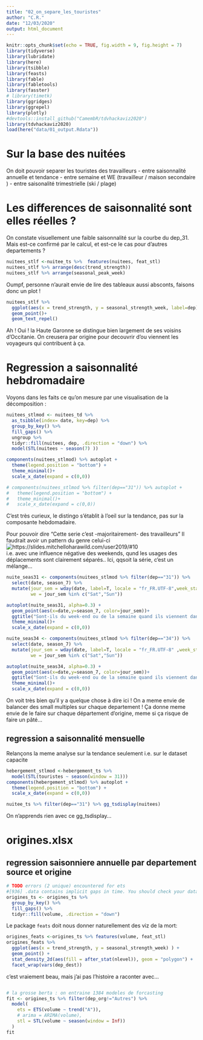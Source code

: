 ```yaml
---
title: "02_on_separe_les_touristes"
author: "C.R."
date: "12/03/2020"
output: html_document
---
```


```r
knitr::opts_chunk$set(echo = TRUE, fig.width = 9, fig.height = 7)
library(tidyverse)
library(lubridate)
library(here)
library(tsibble)
library(feasts)
library(fable)
library(fabletools)
library(fasster)
# library(timetk)
library(ggridges)
library(ggrepel)
library(plotly)
#devtools::install_github("CamembR/tdvhackaviz2020")
library(tdvhackaviz2020)
load(here("data/01_output.Rdata"))
```
# Sur la base des nuitées
On doit pouvoir separer les touristes des travailleurs
- entre saisonnalité annuelle et tendance
- entre semaine et WE (travailleur / maison secondaire )
- entre saisonalité trimestrielle (ski / plage)

# Les differences de saisonnalité sont elles réelles ? 
On constate visuellement une faible saisonnalité sur la courbe du dep_31. Mais est-ce confirmé par le calcul, et est-ce le cas pour d'autres departements ?
```r
nuitees_stlf <-nuitee_ts %>%  features(nuitees, feat_stl)
nuitees_stlf %>% arrange(desc(trend_strength))
nuitees_stlf %>% arrange(seasonal_peak_week)
```
Oumpf, personne n'aurait envie de lire des tableaux aussi absconts, faisons donc un plot !

```r
nuitees_stlf %>%
  ggplot(aes(x = trend_strength, y = seasonal_strength_week, label=dep)) +
  geom_point()+
  geom_text_repel()
```

Ah ! Oui ! la Haute Garonne se distingue bien largement de ses voisins d'Occitanie. On creusera par origine pour decouvrir d'ou viennent les voyageurs qui contribuent à ça.

# Regression a saisonnalité hebdromadaire

Voyons dans les faits ce qu'on mesure par une visualisation de la décomposition : 
```r
nuitees_stlmod <- nuitees_td %>%
  as_tsibble(index= date, key=dep) %>% 
  group_by_key() %>%
  fill_gaps() %>% 
  ungroup %>% 
  tidyr::fill(nuitees, dep, .direction = "down") %>% 
  model(STL(nuitees ~ season(7) ))

components(nuitees_stlmod) %>% autoplot + 
  theme(legend.position = "bottom") + 
  theme_minimal()+
  scale_x_date(expand = c(0,0))

# components(nuitees_stlmod %>% filter(dep=="31")) %>% autoplot + 
#   theme(legend.position = "bottom") + 
#   theme_minimal()+
#   scale_x_date(expand = c(0,0))

```
C'est très curieux, le distingo s'établit à l'oeil sur la tendance, pas sur la composante hebdomadaire. 

Pour pouvoir dire "Cette serie c'est -majoritairement- des travailleurs" Il faudrait avoir un pattern du genre celui-ci ![https://slides.mitchelloharawild.com/user2019/#10](https://slides.mitchelloharawild.com/user2019/figure/tourism-purpose-plot-output-1.svg)  
i.e. avec une influence négative des weekends, qund les usages des déplacements sont clairement séparés.. Ici, qqsoit la série, c'est un mélange...

```r
nuite_seas31 <- components(nuitees_stlmod %>% filter(dep=="31")) %>%
  select(date, season_7) %>%
  mutate(jour_sem = wday(date, label=T, locale = "fr_FR.UTF-8",week_start =1 ),
         we = jour_sem %in% c("Sat","Sun"))

autoplot(nuite_seas31, alpha=0.3) +
  geom_point(aes(x=date,y=season_7, color=jour_sem))+
  ggtitle("Sont-ils du week-end ou de la semaine quand ils viennent dans le 31?", subtitle = "Influence du jour de semaine sur la composante hebdomadaire du deplacement vers la Haute-Garonne") +
  theme_minimal()+
  scale_x_date(expand = c(0,0)) 
```
```r
nuite_seas34 <- components(nuitees_stlmod %>% filter(dep=="34")) %>%
  select(date, season_7) %>%
  mutate(jour_sem = wday(date, label=T, locale = "fr_FR.UTF-8" ,week_start =1),
         we = jour_sem %in% c("Sat","Sun"))

autoplot(nuite_seas34, alpha=0.3) +
  geom_point(aes(x=date,y=season_7, color=jour_sem))+
  ggtitle("Sont-ils du week-end ou de la semaine quand ils viennent dans le 34?", subtitle = "Influence du jour de semaine sur la composante hebdomadaire du deplacement vers l'Hérault") +
  theme_minimal()+
  scale_x_date(expand = c(0,0)) 
```
On voit très bien qu'il y a quelque chose à dire ici ! On a meme envie de balancer des small multiples sur chaque departement ! Ça donne meme envie de le faire sur chaque département d'origine, meme si ça risque de faire un pâté...

## regression a saisonnalité mensuelle

Relançons la meme analyse sur la tendance seulement i.e. sur le dataset capacite
```r
hebergement_stlmod <-hebergement_ts %>% 
  model(STL(touristes ~ season(window = 31))) 
components(hebergement_stlmod) %>% autoplot + 
  theme(legend.position = "bottom") + 
  scale_x_date(expand = c(0,0))
```

```r
nuitee_ts %>% filter(dep=="31") %>% gg_tsdisplay(nuitees)
```

On n'apprends rien avec ce gg_tsdisplay...

# origines.xlsx

## regression saisonniere annuelle par departement source et origine

```r
# TODO errors (2 unique) encountered for ets
#[936] .data contains implicit gaps in time. You should check your data and convert implicit gaps into explicit missing values using `tsibble::fill_gaps()` if required.
origines_ts <- origines_ts %>%
  group_by_key() %>%
  fill_gaps() %>% 
  tidyr::fill(volume, .direction = "down")
```

Le package `feats` doit nous donner naturellement des viz de la mort:
```r
origines_feats <-origines_ts %>% features(volume, feat_stl)
origines_feats %>%
  ggplot(aes(x = trend_strength, y = seasonal_strength_week) ) +
  geom_point() +
  stat_density_2d(aes(fill = after_stat(nlevel)), geom = "polygon") +
  facet_wrap(vars(dep_dest)) 
```

c'est vraiement beau, mais j'ai pas l'histoire a raconter avec...
```r

```


```r
# la grosse berta : on entraine 1384 modeles de forcasting
fit <- origines_ts %>% filter(dep_org!="Autres") %>%
  model(
    ets = ETS(volume ~ trend("A")),
    # arima = ARIMA(volume),
    stl = STL(volume ~ season(window = Inf))
  )
fit

```
